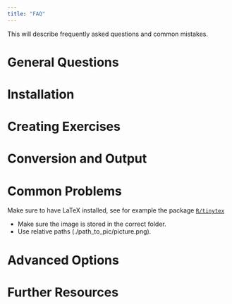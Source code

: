 ```yaml
---
title: "FAQ"
---
```


This will describe frequently asked questions and common mistakes.

::: {.callout-note title="" collapse="true"}

::: 

# General Questions 

::: {.callout-note title="What is `R/exams`" collapse="true"}

::: 

::: {.callout-note title="Who is this documentation intended for?" collapse="true"}

::: 

::: {.callout-note title="Do you need prior experience with R?" collapse="true"}

::: 

::: {.callout-note title="Does the course need to teach R and/or statistics?" collapse="true"}

::: 



# Installation  

::: {.callout-note title="How do I install R and RStudio?" collapse="true"}

::: 

::: {.callout-note title="How do I install `R/exams`" collapse="true"}

::: 

::: {.callout-note title="Do I need other software?" collapse="true"}

:::  

# Creating Exercises 

::: {.callout-note title="What file-formats are used?" collapse="true"}

::: 

::: {.callout-note title="What question types are available?" collapse="true"}

::: 

::: {.callout-note title="How do I add mathematical formulas to my question/solution?" collapse="true"}

::: 

::: {.callout-note title="How do I include a picture in my exercise?" collapse="true"}

:::  

::: {.callout-note title="How do I embed a link in my exercise?" collapse="true"}

::: 

::: {.callout-note title="Where can I find a template?" collapse="true"}

::: 

# Conversion and Output 

::: {.callout-note title="What are the available output formats?" collapse="true"}

::: 

::: {.callout-note title="How do I generate an exam?" collapse="true"}

::: 

::: {.callout-note title="How can I upload my .xml-file to Moodle" collapse="true"}

:::  

# Common Problems 

::: {.callout-note title="The conversion to pdf format fails." collapse="true"}
Make sure to have LaTeX installed, see for example the package [`R/tinytex`](https://cran.r-project.org/package=tinytex)
::: 

::: {.callout-note title="Images do not appear correctly in my output." collapse="true"}

- Make sure the image is stored in the correct folder. 
- Use relative paths (./path_to_pic/picture.png). 
::: 

# Advanced Options 

::: {.callout-note title="What other options do I have for costumization?" collapse="true"}

::: 

::: {.callout-note title="What other parameters can I set for conversion?" collapse="true"}

::: 

::: {.callout-note title="How can I grade the exams?" collapse="true"}

::: 


# Further Resources 

::: {.callout-note title="Where can I ask questions about this documentation?" collapse="true"}

::: 

::: {.callout-note title="Where do I find other resources for `R/exams`?" collapse="true"}

::: 







